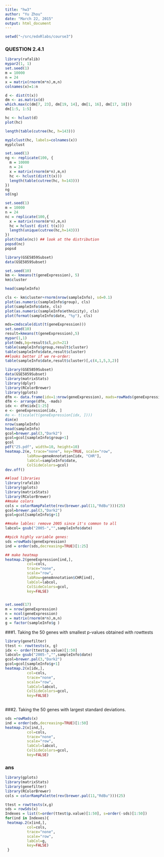 ```yaml
---
title: "hw3"
author: "Yu Zhou"
date: "March 22, 2015"
output: html_document
---
```


```r
setwd("~/src/edxRlabs/course3")
```

### QUESTION 2.4.1
```r
library(rafalib)
mypar2(1, 1)
set.seed(1)
m = 10000
n = 24
x = matrix(rnorm(m*n),m,n)
colnames(x)=1:n

d <- dist(t(x))
dm <- as.matrix(d)
which.max(c(dm[7, 23], dm[19, 14], dm[1, 16], dm[17, 18]))
dm[1:5, 1:5]

hc <- hclust(d)
plot(hc)

length(table(cutree(hc, h=143)))

myplclust(hc, labels=colnames(x))
myplclust
```


```r
set.seed(1)
ng <- replicate(100, {
  m = 10000
  n = 24
  x = matrix(rnorm(m*n),m,n)
  hc <- hclust(dist(t(x)))
  length(table(cutree(hc, h=143)))
})
ng
sd(ng)
```

```r
set.seed(1)
m = 10000
n = 24
nc = replicate(100,{
  x = matrix(rnorm(m*n),m,n)
  hc = hclust( dist( t(x)))
  length(unique(cutree(hc,h=143)))
})
plot(table(nc)) ## look at the distribution
popsd(nc)
popsd
```


```r
library(GSE5859Subset)
data(GSE5859Subset)

set.seed(10)
km <- kmeans(t(geneExpression), 5)
km$cluster

head(sampleInfo)

cls <- km$cluster+rnorm(nrow(sampleInfo), sd=0.1)
plot(as.numeric(sampleInfo$group), cls)
plot(sampleInfo$date, cls)
plot(as.numeric(sampleInfo$ethnicity), cls)
plot(format(sampleInfo$date, "%y"), cls)
```

```r
mds=cmdscale(dist(t(geneExpression)))
set.seed(10)
result=kmeans(t(geneExpression),5)
mypar(1,1)
plot(mds,bg=result$cl,pch=21)
table(sampleInfo$group,result$cluster)
table(sampleInfo$date,result$cluster)
##looks better if we re-order:
table(sampleInfo$date,result$cluster)[,c(4,1,5,3,2)]
```


```r
library(GSE5859Subset)
data(GSE5859Subset)
library(matrixStats)
library(dplyr)
library(RColorBrewer)
library(gplots)
dfm <- data.frame(idx=1:nrow(geneExpression), mads=rowMads(geneExpression))
dfm <- arrange(dfm, -mads)
idx <- dfm$idx[1:25]
e <- geneExpression[idx, ]
#e <- t(scale(t(geneExpression[idx, ])))
dim(e)
nrow(sampleInfo)
head(sampleInfo)
gcol=brewer.pal(3,"Dark2")
gcol=gcol[sampleInfo$group+1]
gcol
pdf("25.pdf", width=10, height=10)
heatmap.2(e, trace="none", key=TRUE, scale="row",
          labRow=geneAnnotation[idx, "CHR"],
          labCol=sampleInfo$date,
          ColSideColors=gcol)
dev.off()
```


```r
##load libraries
library(rafalib)
library(gplots)
library(matrixStats)
library(RColorBrewer)
##make colors
cols = colorRampPalette(rev(brewer.pal(11,"RdBu")))(25)
gcol=brewer.pal(3,"Dark2")
gcol=gcol[sampleInfo$g+1]

##make lables: remove 2005 since it's common to all
labcol= gsub("2005-","",sampleInfo$date)  

##pick highly variable genes:
sds =rowMads(geneExpression)
ind = order(sds,decreasing=TRUE)[1:25]

## make heatmap
heatmap.2(geneExpression[ind,],
          col=cols,
          trace="none",
          scale="row",
          labRow=geneAnnotation$CHR[ind],
          labCol=labcol,
          ColSideColors=gcol,
          key=FALSE)
    
```

```r
set.seed(17)
m = nrow(geneExpression)
n = ncol(geneExpression)
x = matrix(rnorm(m*n),m,n)
g = factor(sampleInfo$g )
```

###1. Taking the 50 genes with smallest p-values obtained with rowttests
```r
library(genefilter)
ttest <- rowttests(x, g)
idx <- order(ttest$p.value)[1:50]
labcol= gsub("2005-","",sampleInfo$date)  
gcol=brewer.pal(3,"Dark2")
gcol=gcol[sampleInfo$g+1]
heatmap.2(x[idx,],
          col=cols,
          trace="none",
          scale="row",
          labCol=labcol,
          ColSideColors=gcol,
          key=FALSE)
    
```


###2. Taking the 50 genes with largest standard deviations.
```r
sds =rowMads(x)
ind = order(sds,decreasing=TRUE)[1:50]
heatmap.2(x[ind,],
          col=cols,
          trace="none",
          scale="row",
          labCol=labcol,
          ColSideColors=gcol,
          key=FALSE)
```

### ans
```r
library(gplots)
library(matrixStats)
library(genefilter)
library(RColorBrewer)
cols = colorRampPalette(rev(brewer.pal(11,"RdBu")))(25)

ttest = rowttests(x,g)
sds = rowSds(x)
Indexes = list(t=order(ttest$p.value)[1:50], s=order(-sds)[1:50])
for(ind in Indexes){
 heatmap.2(x[ind,],
          col=cols,
          trace="none",
          scale="row",
          labCol=g,
          key=FALSE)
 }
```


